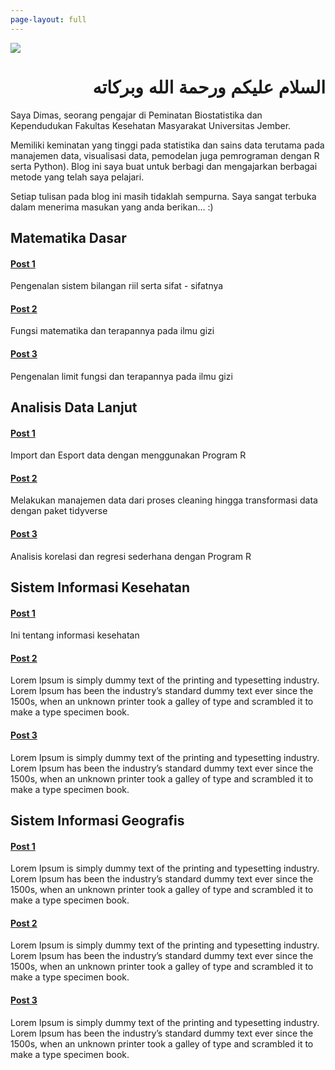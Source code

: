 ```yaml
---
page-layout: full
---
```

:::{.grid}

:::{.g-col-12. .g-col-md-3 #about-me-text}
![](profile.jpg)
:::

:::{.g-col-12 .g-col-md-9}
<h1 style="font-family: Arial, Helvetica, sans-serif; text-align: right;"> السلام عليكم ورحمة الله وبركاته </h1>

Saya Dimas, seorang pengajar di Peminatan Biostatistika dan Kependudukan Fakultas Kesehatan Masyarakat Universitas Jember.

Memiliki keminatan yang tinggi pada statistika dan sains data terutama pada manajemen data, visualisasi data, pemodelan juga pemrograman dengan R serta Python). Blog ini saya buat untuk berbagi dan mengajarkan berbagai metode yang telah saya pelajari.

Setiap tulisan pada blog ini masih tidaklah sempurna. Saya sangat terbuka dalam menerima masukan yang anda berikan... :)</p>

:::

:::{.g-col-12 .g-col-md-5 .g-start-md-2}
# Matematika Dasar

#### <a href="#">Post 1</a>
  Pengenalan sistem bilangan riil serta sifat - sifatnya
  
#### <a href="#">Post 2</a>
  Fungsi matematika dan terapannya pada ilmu gizi
  
#### <a href="#">Post 3</a>
  Pengenalan limit fungsi dan terapannya pada ilmu gizi
:::

:::{.g-col-12 .g-col-md-5}
# Analisis Data Lanjut

#### <a href="#">Post 1</a>
Import dan Esport data dengan menggunakan Program R

#### <a href="#">Post 2</a>
  Melakukan manajemen data dari proses cleaning hingga transformasi data dengan paket tidyverse

#### <a href="#">Post 3</a>
  Analisis korelasi dan regresi sederhana dengan Program R
:::

:::{.g-col-12 .g-col-md-5 .g-start-md-2}
# Sistem Informasi Kesehatan

#### <a href="#">Post 1</a>
  Ini tentang informasi kesehatan
  
#### <a href="#">Post 2</a>
Lorem Ipsum is simply dummy text of the printing and typesetting industry. Lorem Ipsum has been the industry's standard dummy text ever since the 1500s, when an unknown printer took a galley of type and scrambled it to make a type specimen book.

#### <a href="#">Post 3</a>
Lorem Ipsum is simply dummy text of the printing and typesetting industry. Lorem Ipsum has been the industry's standard dummy text ever since the 1500s, when an unknown printer took a galley of type and scrambled it to make a type specimen book.
:::

:::{.g-col-12 .g-col-md-5}
# Sistem Informasi Geografis

#### <a href="#">Post 1</a>
Lorem Ipsum is simply dummy text of the printing and typesetting industry. Lorem Ipsum has been the industry's standard dummy text ever since the 1500s, when an unknown printer took a galley of type and scrambled it to make a type specimen book.

#### <a href="#">Post 2</a>
Lorem Ipsum is simply dummy text of the printing and typesetting industry. Lorem Ipsum has been the industry's standard dummy text ever since the 1500s, when an unknown printer took a galley of type and scrambled it to make a type specimen book.

#### <a href="#">Post 3</a>
Lorem Ipsum is simply dummy text of the printing and typesetting industry. Lorem Ipsum has been the industry's standard dummy text ever since the 1500s, when an unknown printer took a galley of type and scrambled it to make a type specimen book.
:::


:::